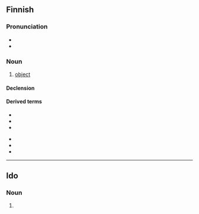 ==Finnish==

===Pronunciation===
* {{IPA|[ˈo̞bje̞kti]|lang=fi}}
* {{hyphenation|ob|jek|ti|lang=fi}}

===Noun===
{{fi-noun}}

# [[object]]

====Declension====
{{fi-decl-risti|objekt|||a}}

====Derived terms====
{{der-top}}
* {{l|fi|epäsuora objekti}}
* {{l|fi|kokonaisobjekti}}
* {{l|fi|objektiivinen}}
{{der-mid}}
* {{l|fi|osaobjekti}}
* {{l|fi|seksiobjekti}}
* {{l|fi|sukupuoliobjekti}}
{{der-bottom}}

----

==Ido==

===Noun===
{{head|io|noun plural form}}

# {{plural of|objekto|lang=io}}